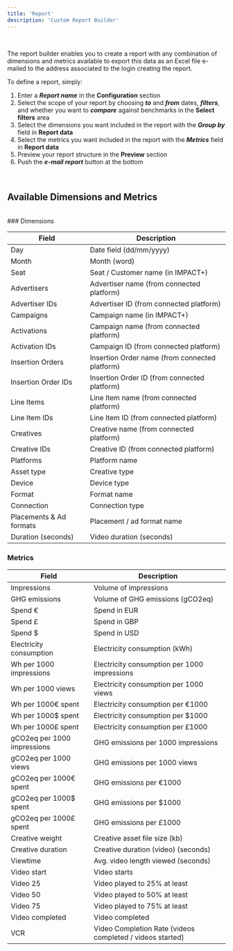 ```yaml
---
title: 'Report'
description: 'Custom Report Builder'
---
```


<br />

The report builder enables you to create a report with any combination of dimensions and metrics available to export this data as an Excel file e-mailed to the address associated to the login creating the report.

To define a report, simply:

1. Enter a ***Report name*** in the **Configuration** section
2. Select the scope of your report by choosing ***to*** and ***from*** dates, ***filters***, and whether you want to ***compare*** against benchmarks in the **Select filters** area
3. Select the dimensions you want included in the report with the ***Group by*** field in **Report data**
4. Select the metrics you want included in the report with the ***Metrics*** field in **Report data**
5. Preview your report structure in the **Preview** section
6. Push the ***e-mail report*** button at the bottom

<br />

## Available Dimensions and Metrics
<br />
### Dimensions

| Field | Description |
| --- | --- |
| Day | Date field (dd/mm/yyyy) |
| Month | Month (word) |
| Seat | Seat / Customer name (in IMPACT+) |
| Advertisers | Advertiser name (from connected platform) |
| Advertiser IDs | Advertiser ID (from connected platform) |
| Campaigns | Campaign name (in IMPACT+) |
| Activations | Campaign name (from connected platform) |
| Activation IDs | Campaign ID (from connected platform) |
| Insertion Orders | Insertion Order name (from connected platform) |
| Insertion Order IDs | Insertion Order ID (from connected platform) |
| Line Items | Line Item name (from connected platform) |
| Line Item IDs | Line Item ID (from connected platform) |
| Creatives | Creative name (from connected platform) |
| Creative IDs | Creative ID (from connected platform) |
| Platforms | Platform name |
| Asset type | Creative type |
| Device | Device type |
| Format | Format name |
| Connection | Connection type |
| Placements & Ad formats | Placement / ad format name |
| Duration (seconds) | Video duration (seconds) |


### Metrics


| Field | Description |
| --- | --- |
| Impressions | Volume of impressions |
| GHG emissions | Volume of GHG emissions (gCO2eq) |
| Spend € | Spend in EUR |
| Spend £ | Spend in GBP |
| Spend $ | Spend in USD |
| Electricity consumption | Electricity consumption (kWh) |
| Wh per 1000 impressions | Electricity consumption per 1000 impressions  |
| Wh per 1000 views | Electricity consumption per 1000 views |
| Wh per 1000€ spent | Electricity consumption per €1000 |
| Wh per 1000$ spent | Electricity consumption per $1000 |
| Wh per 1000£ spent | Electricity consumption per £1000 |
| gCO2eq per 1000 impressions | GHG emissions per 1000 impressions |
| gCO2eq per 1000 views | GHG emissions per 1000 views |
| gCO2eq per 1000€ spent | GHG emissions per €1000 |
| gCO2eq per 1000$ spent | GHG emissions per $1000 |
| gCO2eq per 1000£ spent | GHG emissions per £1000 |
| Creative weight | Creative asset file size (kb) |
| Creative duration | Creative duration (video) (seconds) |
| Viewtime | Avg. video length viewed (seconds) |
| Video start | Video starts |
| Video 25 | Video played to 25% at least |
| Video 50 | Video played to 50% at least |
| Video 75 | Video played to 75% at least |
| Video completed | Video completed |
| VCR | Video Completion Rate (videos completed / videos started) |